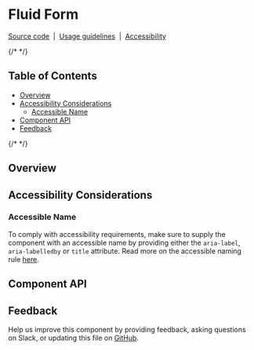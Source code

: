 
<Meta isTemplate />


# Fluid Form

[Source code](https://github.com/carbon-design-system/carbon/tree/main/packages/react/src/components/FluidForm)
&nbsp;|&nbsp;
[Usage guidelines](https://www.carbondesignsystem.com/components/form/usage)
&nbsp;|&nbsp;
[Accessibility](https://www.carbondesignsystem.com/components/form/accessibility)


{/* <!-- START doctoc generated TOC please keep comment here to allow auto update --> <!-- DON'T EDIT THIS SECTION, INSTEAD RE-RUN doctoc TO UPDATE --> */}

## Table of Contents

- [Overview](#overview)
- [Accessibility Considerations](#accessibility-considerations)
  - [Accessible Name](#accessible-name)
- [Component API](#component-api)
- [Feedback](#feedback)

{/* <!-- END doctoc generated TOC please keep comment here to allow auto update --> */}

## Overview

<Canvas of={FluidFormStories.Default} />

## Accessibility Considerations

### Accessible Name

To comply with accessibility requirements, make sure to supply the component
with an accessible name by providing either the `aria-label`, `aria-labelledby`
or `title` attribute. Read more on the accessible naming rule
[here](https://able.ibm.com/rules/archives/latest/doc/en-US/aria_accessiblename_exists.html).

## Component API

<ArgTypes />

## Feedback

Help us improve this component by providing feedback, asking questions on Slack,
or updating this file on
[GitHub](https://github.com/carbon-design-system/carbon/edit/main/packages/react/src/components/FluidForm/FluidForm.mdx).
